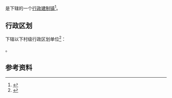 {{中国乡级行政区|37/16/24/107/000|位置图文件名=binhai Town in Zhanhua District.png|位置图描述={{PAGENAME}}在沾化区的位置}}

'''{{PAGENAMEBASE}}'''是{{PRC admin/fullname|37/16/24/107/000|3}}下辖的一个[[行政建制镇|行政建制镇]]<ref>{{PRC admin/ref sgc|{{PRC admin/parent|37/16/24/107/000}}}}</ref>。

== 行政区划 ==
{{PAGENAMEBASE}}下辖以下村级行政区划单位<ref>{{PRC admin/ref sgc|37/16/24/107/000}}</ref>：

{{PRC admin/children|37/16/24/107/000}}。

== 参考资料 ==
{{reflist}}

{{山东行政区划小作品}}
{{PRC admin/navcat|37/16/24/107/000}}